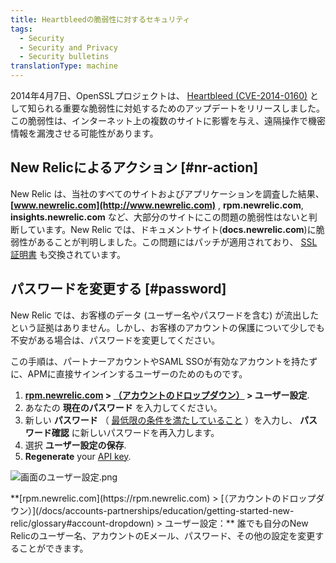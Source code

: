 ```yaml
---
title: Heartbleedの脆弱性に対するセキュリティ
tags:
  - Security
  - Security and Privacy
  - Security bulletins
translationType: machine
---
```



2014年4月7日、OpenSSLプロジェクトは、 [Heartbleed (CVE-2014-0160)](http://heartbleed.com) として知られる重要な脆弱性に対処するためのアップデートをリリースしました。この脆弱性は、インターネット上の複数のサイトに影響を与え、遠隔操作で機密情報を漏洩させる可能性があります。

## New Relicによるアクション [#nr-action]

New Relic は、当社のすべてのサイトおよびアプリケーションを調査した結果、 **[www.newrelic.com](http://www.newrelic.com)** , **rpm.newrelic.com**, **insights.newrelic.com** など、大部分のサイトにこの問題の脆弱性はないと判断しています。New Relic では、ドキュメントサイト(**docs.newrelic.com**)に脆弱性があることが判明しました。この問題にはパッチが適用されており、 [SSL証明書](/docs/accounts-partnerships/education/getting-started-new-relic/glossary#ssl-certificate) も交換されています。

## パスワードを変更する [#password]

New Relic では、お客様のデータ (ユーザー名やパスワードを含む) が流出したという証拠はありません。しかし、お客様のアカウントの保護について少しでも不安がある場合は、パスワードを変更してください。

この手順は、パートナーアカウントやSAML SSOが有効なアカウントを持たずに、APMに直接サインインするユーザーのためのものです。

1. **[rpm.newrelic.com](https://rpm.newrelic.com) > [（アカウントのドロップダウン）](/docs/accounts-partnerships/education/getting-started-new-relic/glossary#account-dropdown) > ユーザー設定**.
2. あなたの **現在のパスワード** を入力してください。
3. 新しい **パスワード** （ [最低限の条件を満たしていること](/docs/subscriptions/account-user-settings#requirements) ）を入力し、 **パスワード確認** に新しいパスワードを再入力します。
4. 選択 **ユーザー設定の保存**.
5. **Regenerate** your [API key](/docs/apis/rest-api-v2/requirements/api-keys#creating).

<img
  src={screenUserPreferences0}
  title="画面のユーザー設定.png"
  alt="画面のユーザー設定.png"
/>

<figcaption>
  **[rpm.newrelic.com](https://rpm.newrelic.com) > [（アカウントのドロップダウン）](/docs/accounts-partnerships/education/getting-started-new-relic/glossary#account-dropdown) > ユーザー設定：** 誰でも自分のNew Relicのユーザー名、アカウントのEメール、パスワード、その他の設定を変更することができます。
</figcaption>
